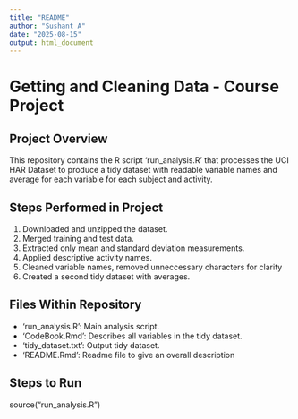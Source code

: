 ---
title: "README"
author: "Sushant A"
date: "2025-08-15"
output: html_document
---

# Getting and Cleaning Data - Course Project

## Project Overview
This repository contains the R script 'run_analysis.R' that processes the UCI HAR Dataset to produce a tidy dataset with readable variable names
and average for each variable for each subject and activity. 

## Steps Performed in Project
1. Downloaded and unzipped the dataset.
2. Merged training and test data.
3. Extracted only mean and standard deviation measurements.
4. Applied descriptive activity names.
5. Cleaned variable names, removed unneccessary characters for clarity
6. Created a second tidy dataset with averages.

## Files Within Repository
- 'run_analysis.R': Main analysis script.
- 'CodeBook.Rmd': Describes all variables in the tidy dataset.
- 'tidy_dataset.txt': Output tidy dataset.
- 'README.Rmd': Readme file to give an overall description

## Steps to Run
source("run_analysis.R")
